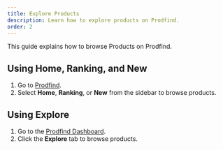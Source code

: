 ```yaml
---
title: Explore Products
description: Learn how to explore products on Prodfind.
order: 2
---
```


This guide explains how to browse Products on Prodfind.

## Using Home, Ranking, and New

1. Go to [Prodfind](https://prodfind.space).
2. Select **Home**, **Ranking**, or **New** from the sidebar to browse products.

## Using Explore

<Alert title="Caution" description="This method is available only when you are logged in." />

1. Go to the [Prodfind Dashboard](https://prodfind.space/dashboard).
2. Click the **Explore** tab to browse products.
